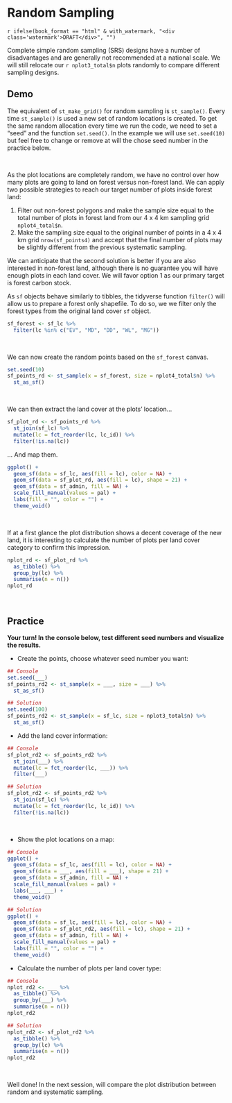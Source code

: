 
\newpage

# Random Sampling {#ran}

`r ifelse(book_format == "html" & with_watermark, "<div class='watermark'>DRAFT</div>", "")`

Complete simple random sampling (SRS) designs have a number of disadvantages and are generally not recommended at a national scale. We will still relocate our ```r nplot3_total$n``` plots randomly to compare different sampling designs. 


## Demo {-}

The equivalent of `st_make_grid()` for random sampling is `st_sample()`. Every time `st_sample()` is used a new set of random locations is created. To get the same random allocation every time we run the code, we need to set a "seed" and the function `set.seed()`. In the example we will use `set.seed(10)` but feel free to change or remove at will the chose seed number in the practice below.

\  

::::::{.infobox data-latex=""}

As the plot locations are completely random, we have no control over how many plots are going to land on forest versus non-forest land. We can apply two possible strategies to reach our target number of plots inside forest land:

1. Filter out non-forest polygons and make the sample size equal to the total number of plots in forest land from our 4 x 4 km sampling grid `nplot4_total$n`.
1. Make the sampling size equal to the original number of points in a 4 x 4 km grid `nrow(sf_points4)` and accept that the final number of plots may be slightly different from the previous systematic sampling. 

We can anticipate that the second solution is better if you are also interested in non-forest land, although there is no guarantee you will have enough plots in each land cover. We will favor option 1 as our primary target is forest carbon stock.

As `sf` objects behave similarly to tibbles, the tidyverse function `filter()` will allow us to prepare a forest only shapefile. To do so, we we filter only the forest types from the original land cover `sf` object.

```r

sf_forest <- sf_lc %>%
  filter(lc %in% c("EV", "MD", "DD", "WL", "MG"))

```

::::::

\  

We can now create the random points based on the `sf_forest` canvas.

```r

set.seed(10)
sf_points_rd <- st_sample(x = sf_forest, size = nplot4_total$n) %>%
  st_as_sf()

```

\  

We can then extract the land cover at the plots' location...

```r

sf_plot_rd <- sf_points_rd %>%
  st_join(sf_lc) %>%
  mutate(lc = fct_reorder(lc, lc_id)) %>%
  filter(!is.na(lc))

```

... And map them.

```r

ggplot() +
  geom_sf(data = sf_lc, aes(fill = lc), color = NA) +
  geom_sf(data = sf_plot_rd, aes(fill = lc), shape = 21) +
  geom_sf(data = sf_admin, fill = NA) +
  scale_fill_manual(values = pal) +
  labs(fill = "", color = "") +
  theme_void()

```

\  

If at a first glance the plot distribution shows a decent coverage of the new land, it is interesting to calculate the number of plots per land cover category to confirm this impression.

```r

nplot_rd <- sf_plot_rd %>%
  as_tibble() %>%
  group_by(lc) %>%
  summarise(n = n())
nplot_rd

```

\  

## Practice {-}

**Your turn! In the console below, test different seed numbers and visualize the results.**

- Create the points, choose whatever seed number you want:

```r

## Console
set.seed(___)
sf_points_rd2 <- st_sample(x = ___, size = ___) %>%
  st_as_sf()

```

```r

## Solution
set.seed(100)
sf_points_rd2 <- st_sample(x = sf_lc, size = nplot3_total$n) %>%
  st_as_sf()

```

- Add the land cover information:

```r

## Console
sf_plot_rd2 <- sf_points_rd2 %>%
  st_join(___) %>%
  mutate(lc = fct_reorder(lc, ___)) %>%
  filter(___)

```

```r

## Solution
sf_plot_rd2 <- sf_points_rd2 %>%
  st_join(sf_lc) %>%
  mutate(lc = fct_reorder(lc, lc_id)) %>%
  filter(!is.na(lc))

```

\  

- Show the plot locations on a map:

```r

## Console
ggplot() +
  geom_sf(data = sf_lc, aes(fill = lc), color = NA) +
  geom_sf(data = ___, aes(fill = ___), shape = 21) +
  geom_sf(data = sf_admin, fill = NA) +
  scale_fill_manual(values = pal) +
  labs(___, ___) +
  theme_void()

```

```r

## Solution
ggplot() +
  geom_sf(data = sf_lc, aes(fill = lc), color = NA) +
  geom_sf(data = sf_plot_rd2, aes(fill = lc), shape = 21) +
  geom_sf(data = sf_admin, fill = NA) +
  scale_fill_manual(values = pal) +
  labs(fill = "", color = "") +
  theme_void()

```

- Calculate the number of plots per land cover type:

```r

## Console
nplot_rd2 <- ___ %>%
  as_tibble() %>%
  group_by(___) %>%
  summarise(n = n())
nplot_rd2

```

```r

## Solution
nplot_rd2 <- sf_plot_rd2 %>%
  as_tibble() %>%
  group_by(lc) %>%
  summarise(n = n())
nplot_rd2

```

\  

Well done! In the next session, will compare the plot distribution between random and systematic sampling.

\  

